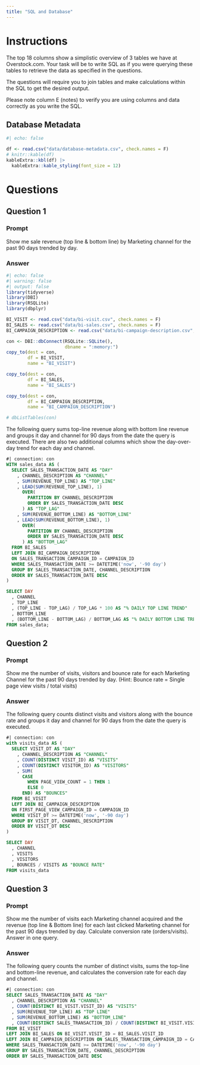 ```yaml
---
title: "SQL and Database"
---
```


# Instructions

The top 18 columns show a simplistic overview of 3 tables we have at Overstock.com. Your task will be to write SQL as if you were querying these tables to retrieve the data as specified in the questions.

The questions will require you to join tables and make calculations within the SQL to get the desired output.

Please note column E (notes) to verify you are using columns and data correctly as you write the SQL.

## Database Metadata

```r
#| echo: false

df <- read.csv("data/database-metadata.csv", check.names = F)
# knitr::kable(df)
kableExtra::kbl(df) |>
  kableExtra::kable_styling(font_size = 12)
```

# Questions

## Question 1

### Prompt

Show me sale revenue (top line & bottom line) by Marketing channel for the past 90 days trended by day.

### Answer

```r
#| echo: false
#| warning: false
#| output: false
library(tidyverse)
library(DBI)
library(RSQLite)
library(dbplyr)

BI_VISIT <- read.csv("data/bi-visit.csv", check.names = F)
BI_SALES <- read.csv("data/bi-sales.csv", check.names = F)
BI_CAMPAIGN_DESCRIPTION <- read.csv("data/bi-campaign-description.csv", check.names = F)

con <- DBI::dbConnect(RSQLite::SQLite(), 
                      dbname = ":memory:")
copy_to(dest = con, 
        df = BI_VISIT, 
        name = "BI_VISIT")

copy_to(dest = con, 
        df = BI_SALES, 
        name = "BI_SALES")

copy_to(dest = con, 
        df = BI_CAMPAIGN_DESCRIPTION, 
        name = "BI_CAMPAIGN_DESCRIPTION")

# dbListTables(con)
```

The following query sums top-line revenue along with bottom line revenue and groups it day and channel for 90 days from the date the query is executed. There are also two additional columns which show the day-over-day trend for each day and channel.

```sql
#| connection: con
WITH sales_data AS (
  SELECT SALES_TRANSACTION_DATE AS "DAY"
    , CHANNEL_DESCRIPTION AS "CHANNEL"
    , SUM(REVENUE_TOP_LINE) AS "TOP_LINE"
    , LEAD(SUM(REVENUE_TOP_LINE), 1) 
      OVER(
        PARTITION BY CHANNEL_DESCRIPTION 
        ORDER BY SALES_TRANSACTION_DATE DESC
      ) AS "TOP_LAG"
    , SUM(REVENUE_BOTTOM_LINE) AS "BOTTOM_LINE"
    , LEAD(SUM(REVENUE_BOTTOM_LINE), 1) 
      OVER(
        PARTITION BY CHANNEL_DESCRIPTION 
        ORDER BY SALES_TRANSACTION_DATE DESC
      ) AS "BOTTOM_LAG"
  FROM BI_SALES
  LEFT JOIN BI_CAMPAIGN_DESCRIPTION
  ON SALES_TRANSACTION_CAMPAIGN_ID = CAMPAIGN_ID
  WHERE SALES_TRANSACTION_DATE >= DATETIME('now', '-90 day')
  GROUP BY SALES_TRANSACTION_DATE, CHANNEL_DESCRIPTION
  ORDER BY SALES_TRANSACTION_DATE DESC
)

SELECT DAY
  , CHANNEL
  , TOP_LINE
  , (TOP_LINE - TOP_LAG) / TOP_LAG * 100 AS "% DAILY TOP LINE TREND"
  , BOTTOM_LINE
  , (BOTTOM_LINE - BOTTOM_LAG) / BOTTOM_LAG AS "% DAILY BOTTOM LINE TREND"
FROM sales_data;
```

## Question 2

### Prompt

Show me the number of visits, visitors and bounce rate for each Marketing Channel for the past 90 days trended by day. (Hint: Bounce rate = Single page view visits / total visits)

### Answer

The following query counts distinct visits and visitors along with the bounce rate and groups it day and channel for 90 days from the date the query is executed.

```sql
#| connection: con
with visits_data AS (
  SELECT VISIT_DT AS "DAY"
    , CHANNEL_DESCRIPTION AS "CHANNEL"
    , COUNT(DISTINCT VISIT_ID) AS "VISITS"
    , COUNT(DISTINCT VISITOR_ID) AS "VISITORS"
    , SUM(
      CASE
        WHEN PAGE_VIEW_COUNT = 1 THEN 1
        ELSE 0
      END) AS "BOUNCES"
  FROM BI_VISIT
  LEFT JOIN BI_CAMPAIGN_DESCRIPTION
  ON FIRST_PAGE_VIEW_CAMPAIGN_ID = CAMPAIGN_ID
  WHERE VISIT_DT >= DATETIME('now', '-90 day')
  GROUP BY VISIT_DT, CHANNEL_DESCRIPTION
  ORDER BY VISIT_DT DESC
)

SELECT DAY
  , CHANNEL
  , VISITS
  , VISITORS
  , BOUNCES / VISITS AS "BOUNCE RATE"
FROM visits_data
```

## Question 3

### Prompt

Show me the number of visits each Marketing channel acquired and the revenue (top line & Bottom line) for each last clicked Marketing channel for the past 90 days trended by day. Calculate conversion rate (orders/visits). Answer in one query.

### Answer

The following query counts the number of distinct visits, sums the top-line and bottom-line revenue, and calculates the conversion rate for each day and channel.

```sql
#| connection: con
SELECT SALES_TRANSACTION_DATE AS "DAY"
  , CHANNEL_DESCRIPTION AS "CHANNEL"
  , COUNT(DISTINCT BI_VISIT.VISIT_ID) AS "VISITS"
  , SUM(REVENUE_TOP_LINE) AS "TOP LINE"
  , SUM(REVENUE_BOTTOM_LINE) AS "BOTTOM_LINE"
  , COUNT(DISTINCT SALES_TRANSACTION_ID) / COUNT(DISTINCT BI_VISIT.VISIT_ID) AS "CONVERSION RATE"
FROM BI_VISIT
LEFT JOIN BI_SALES ON BI_VISIT.VISIT_ID = BI_SALES.VISIT_ID
LEFT JOIN BI_CAMPAIGN_DESCRIPTION ON SALES_TRANSACTION_CAMPAIGN_ID = CAMPAIGN_ID
WHERE SALES_TRANSACTION_DATE >= DATETIME('now', '-90 day')
GROUP BY SALES_TRANSACTION_DATE, CHANNEL_DESCRIPTION
ORDER BY SALES_TRANSACTION_DATE DESC
```
